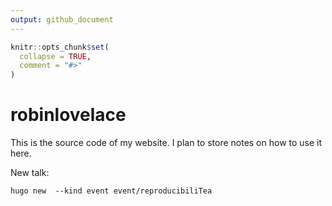 ```yaml
---
output: github_document
---
```


<!-- README.md is generated from README.Rmd. Please edit that file -->

```r
knitr::opts_chunk$set(
  collapse = TRUE,
  comment = "#>"
)
```

# robinlovelace

This is the source code of my website.
I plan to store notes on how to use it here.

New talk:

```
hugo new  --kind event event/reproducibiliTea
```